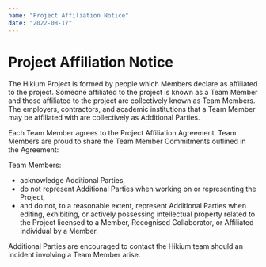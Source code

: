 ```yaml
---
name: "Project Affiliation Notice"
date: "2022-08-17"
---
```


# Project Affiliation Notice

The Hikium Project is formed by people which Members declare as affiliated to the project. Someone affiliated to the project is known as a Team Member and those affiliated to the project are collectively known as Team Members. The employers, contractors, and academic institutions that a Team Member may be affiliated with are collectively as Additional Parties.

Each Team Member agrees to the Project Affiliation Agreement. Team Members are proud to share the Team Member Commitments outlined in the Agreement:

Team Members:

- acknowledge Additional Parties,
- do not represent Additional Parties when working on or representing the Project,
- and do not, to a reasonable extent, represent Additional Parties when editing, exhibiting, or actively possessing intellectual property related to the Project licensed to a Member, Recognised Collaborator, or Affiliated Individual by a Member.

Additional Parties are encouraged to contact the Hikium team should an incident involving a Team Member arise.

